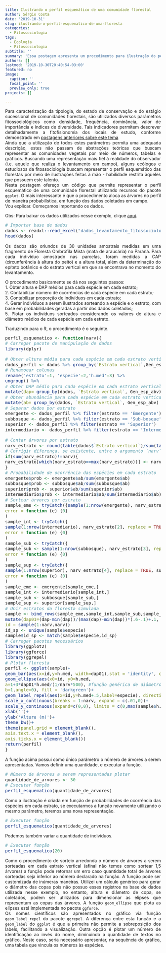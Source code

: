 ```yaml
---
title: Ilustrando o perfil esquemático de uma comunidade florestal
author: Sérgio Costa
date: '2019-10-31'
slug: ilustrando-o-perfil-esquematico-de-uma-floresta
categories:
  - Fitossociologia
tags:
  - Ecologia
  - Fitossociologia
subtitle: ''
summary: 'Essa postagem apresenta um procedimento para ilustração do perfil esquemático de uma comunidade florestal de maneira probabilística.'
authors: []
lastmod: '2019-10-30T20:40:54-03:00'
featured: no
image: 
  caption: ''
  focal_point: ''
  preview_only: true
projects: []

---
```

Para caracterização da tipologia, do estado de conservação e do estágio sucessional de comunidades florestais, são utilizados diversos parâmetros fitossociológicos como densidade, frequência, dominância, valor de importância e índices de diversidade. Tais indicadores permitem descrever detalhadamente a fitofisionomia dos locais de estudo, conforme demonstrado em [postagens anteriores sobre este tema](https://mensura-r.netlify.com/categories/fitossociologia/).  
Ainda que a utilização de todos estes parâmetros permita uma adequada descrição, estes não passam de abstrações teóricas que buscam representar as comunidades vegetais por meio de números, tabelas e gráficos. 
Buscando uma representação mais fiel à realidade do observador (i.e. aquele que realiza o levantamento em campo), alguns ecólogos e estudiosos da fitossociologia buscam representar o perfil esquemático das florestas por meio de ilustrações feitas à mão - habilidade restrita àqueles que possuem este talento.  
Nesta postagem ofereço um código que permite representar o perfil esquemático de uma comunidade florestal utilizando recursos do pacote `ggplot`. O mais interessante é que o procedimento aloca as árvores no perfil de maneira probabilística, em função dos dados coletados em campo.  
Vou explicar. Começamos importando os dados.

Obs: Para baixar os dados utilizados nesse exemplo, clique [aqui](https://github.com/sergiocostafh/mensura-r/raw/master/content/post/perfil_esquematico/dados_levantamento_fitossociologico.xlsx).

```r
# Importar base de dados
dados <- readxl::read_excel("dados_levantamento_fitossociologico.xlsx")
head(dados)
```

Os dados são oriundos de 30 unidades amostrais medidas em uma fragmento de Floresta Ombrófila Mista (mata de araucária) no Paraná. Para cada indivíduo amostrado nas parcelas, foram medidas a CAP (circunferência à altura do peito) e a altura total, além da determinação do epíteto botânico e do estrato vertical em que se encontrava no momento do levantamento.  
  
O procedimento basicamente se dá nos seguintes passos:  
1. Obter altura e DAP médios para cada espécie em cada estrato;  
2. Contabilizar número de ocorrências de cada espécie em cada estrato;  
3. Contabilizar proporção de indivíduos em cada estrato;  
4. Gerar indivíduos a serem ilustrados sorteando a espécie e o estrato, com base em probabilidades geradas a partir dos dados coletados;  
5. Plotar os indivíduos sorteados considerando os valores de altura e diâmetro médios de cada espécie em cada estrato.  

Traduzindo para o R, o procedimento é o seguinte.  
```r
perfil_esquematico <- function(narv){
# Carregar pacote de manipulação de dados
library(dplyr)

# Obter altura média para cada espécie em cada estrato vertical
dados_perfil <- dados %>% group_by(`Estrato vertical`,Gen_esp_abv) %>% summarise(mean(H)) %>%
# Renamoear colunas
rename('estrato'=1, 'especie'=2,'h.med'=3) %>%
ungroup() %>%
# Obter DAP médio para cada espécie em cada estrato vertical
mutate(dap= group_by(dados, `Estrato vertical`, Gen_esp_abv) %>% summarise(dap=mean(DAP)) %>% pull(dap)) %>%
# Obter abundância para cada espécie em cada estrato vertical
mutate(ab= group_by(dados, `Estrato vertical`, Gen_esp_abv) %>% summarise(ab=n()) %>% pull(ab))
# Separar dados por estrato
emergente <- dados_perfil %>% filter(estrato == 'Emergente')
subbosque <- dados_perfil %>% filter(estrato == 'Sub-bosque')
superior <- dados_perfil %>% filter(estrato == 'Superior')
intermediario <- dados_perfil %>% filter(estrato == 'Intermediário')

# Contar árvores por estrato
narv_estrato <- round(table(dados$`Estrato vertical`)/sum(table(dados$`Estrato vertical`))*narv,0)
# Corrigir diferença, se existente, entre o argumento `narv` e o número de árvres sorteadas
if(sum(narv_estrato)!=narv){
narv_estrato[which(narv_estrato==max(narv_estrato))] <- narv_estrato[which(narv_estrato==max(narv_estrato))]+1
}
# Probabilidade de ocorrência das espécies em cada estrato
emergente$prob <- emergente$ab/sum(emergente$ab)
subbosque$prob <- subbosque$ab/sum(subbosque$ab)
superior$prob <- superior$ab/sum(superior$ab)
intermediario$prob <- intermediario$ab/sum(intermediario$ab)
# Sortear árvores por estrato
sample_eme <- tryCatch({sample(1:nrow(emergente), narv_estrato[1], replace = TRUE, emergente$prob)},
error = function (e) {0}
)
sample_int <- tryCatch({
sample(1:nrow(intermediario), narv_estrato[2], replace = TRUE, intermediario$prob)},
error = function (e) {0}
)
sample_sub <- tryCatch({
sample_sub <- sample(1:nrow(subbosque), narv_estrato[3], replace = TRUE, subbosque$prob)},
error = function (e) {0}
)
sample_sup <- tryCatch({
sample(1:nrow(superior), narv_estrato[4], replace = TRUE, superior$prob)},
error = function (e) {0}
)
sample_eme <- emergente[sample_eme,]
sample_int <- intermediario[sample_int,]
sample_sub <- subbosque[sample_sub,]
sample_sup <- superior[sample_sup,]
# Unir estratos da floresta simulada
sample <- bind_rows(sample_eme,sample_int,sample_sub,sample_sup) %>%
mutate(dap01=(dap-min(dap))/(max(dap)-min(dap))*(.6-.1)+.1,
id = sample(1:narv,narv))
id_sp <- unique(sample$especie)
sample$id_sp <- match(sample$especie,id_sp)
# Carregar pacotes necessários
library(ggplot2)
library(ggforce)
library(ggrepel)
# Plotar floresta
perfil <- ggplot(sample)+
geom_bar(aes(x=id,y=h.med, width=dap01),stat = 'identity', color = 'black', fill = 'burlywood4')+
geom_ellipse(aes(x0=id, y0=h.med,
a=1+3*dap01*h.med/(1/narv*500), #função genérica de diâmetro de copa
b=1,angle=0), fill = 'darkgreen')+
geom_label_repel(aes(x=id,y=h.med+.5,label=especie), direction = 'y', fontface = 'bold', size = 2, alpha=.8, segment.alpha = 0)+
scale_x_continuous(breaks = 1:narv, expand = c(.01,0))+
scale_y_continuous(expand=c(0,0), limits = c(0,max(sample$h.med)+5))+
xlab('')+
ylab('Altura (m)')+
theme_bw()+
theme(panel.grid = element_blank(),
axis.text.x = element_blank(),
axis.ticks.x = element_blank())
return(perfil)
}
```
A função acima possui como único parâmetro o número de árvores a serem apresentadas. Vamos definir uma quantidade, e executar a função.
```r
# Número de árvores a serem representadas plotar
quantidade_de_arvores <- 30
# Executar função
perfil_esquematico(quantidade_de_arvores)
```
Como a ilustração é criada em função de probabilidades de ocorrência das espécies em cada estrato, se executarmos a função novamente utilizando o mesmo parâmetro, teremos uma nova representação.
```r
# Executar função
perfil_esquematico(quantidade_de_arvores)
```
Podemos também variar a quantidade de indivíduos.
```r
# Executar função
perfil_esquematico(20)
```
Como o procedimento de sorteio arredonda o número de árvores a serem sorteadas em cada estrato vertical (afinal não temos como sortear 1,5 árvores) a função pode retornar um erro caso quantidade total de árvores sorteadas seja inferior ao número declarado na função.
A função pode ser customizada de inúmeras maneiras. Utilizei um cálculo genérico para gerar o diâmetro das copas pois não possuo esses registros na base de dados utilizada nesse exemplo, no entanto, altura e diâmetro de copa, se coletados, podem ser utilizados para dimensionar as elipses que representam as copas das árvores. A função `geom_ellipse` que plota as elipses está implementada no pacote `ggforce`.  
Os nomes científicos são apresentados no gráfico via função `geom_label_repel` do pacote `ggrepel`. A diferença entre esta função e a `geom_label` do `ggplot` é que a primeira não permite a sobreposição dos labels, facilitando a visualização. Outra opção é plotar um número de identificação ao invés do nome, diminuindo a quantidade de textos no gráfico. Neste caso, seria necessário apresentar, na sequência do gráfico, uma tabela que vincula os números às espécies.

<style>
body {
text-align: justify}
h1 {
text-align: center}
</style>
<style type="text/css">

body, td {
   font-size: 14px;
}
code.r{
  font-size: 14px;
}
pre {
  font-size: 14px
}
</style>
